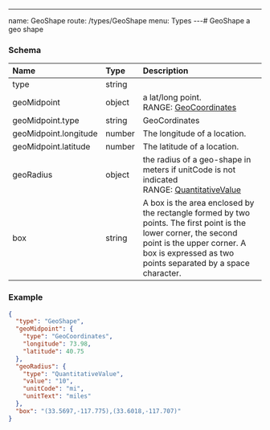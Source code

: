 ---
name: GeoShape
route: /types/GeoShape
menu: Types
---# GeoShape
a geo shape


### Schema
| Name | Type | Description |
|:-----| :--- | :---------- |
| type | string |   |
| geoMidpoint | object | a lat/long point. <br/>RANGE: [GeoCoordinates](/types/GeoCoordinates) |
| geoMidpoint.type | string | GeoCordinates  |
| geoMidpoint.longitude | number | The longitude of a location.  |
| geoMidpoint.latitude | number | The latitude of a location.  |
| geoRadius | object | the radius of a geo-shape in meters if unitCode is not indicated <br/>RANGE: [QuantitativeValue](/types/QuantitativeValue) |
| box | string | A box is the area enclosed by the rectangle formed by two points. The first point is the lower corner, the second point is the upper corner. A box is expressed as two points separated by a space character.  |

### Example
```json
{
  "type": "GeoShape",
  "geoMidpoint": {
    "type": "GeoCoordinates",
    "longitude": 73.98,
    "latitude": 40.75
  },
  "geoRadius": {
    "type": "QuantitativeValue",
    "value": "10",
    "unitCode": "mi",
    "unitText": "miles"
  },
  "box": "(33.5697,-117.775),(33.6018,-117.707)"
}
```
